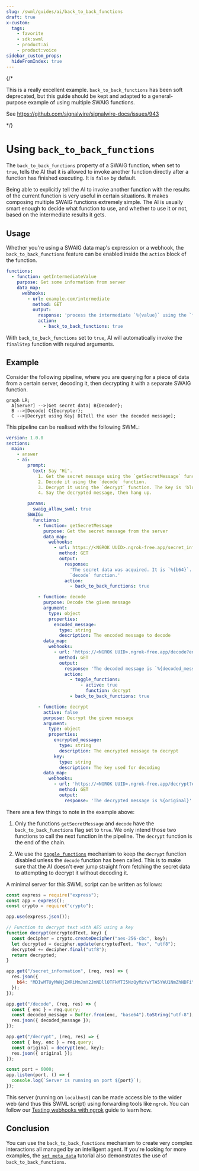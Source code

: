 ```yaml
---
slug: /swml/guides/ai/back_to_back_functions
draft: true
x-custom:
  tags:
    - favorite
    - sdk:swml
    - product:ai
    - product:voice
sidebar_custom_props:
  hideFromIndex: true
---
```


{/*

This is a really excellent example. 
`back_to_back_functions` has been soft deprecated, 
but this guide should be kept and adapted to a general-purpose example
of using multiple SWAIG functions.

See https://github.com/signalwire/signalwire-docs/issues/943

*/}

# Using `back_to_back_functions`

The `back_to_back_functions` property of a SWAIG function, when set to `true`, tells the AI that
it is allowed to invoke another function directly after a function has finished executing. It is
`false` by default.

Being able to explicitly tell the AI to invoke another function with the results of the current function
is very useful in certain situations. It makes composing multiple SWAIG functions extremely simple.
The AI is usually smart enough to decide what function to use, and whether to use it or not, based on
the intermediate results it gets.

## Usage

Whether you're using a SWAIG data map's expression or a webhook, the `back_to_back_functions` feature
can be enabled inside the `action` block of the function.

```yaml andJson
functions:
  - function: getIntermediateValue
    purpose: Get some information from server
    data_map:
      webhooks:
        - url: example.com/intermediate
          method: GET
          output:
            response: 'process the intermediate `%{value}` using the `finalStep` function.'
            action:
              - back_to_back_functions: true
```

With `back_to_back_functions` set to `true`, AI will automatically invoke the `finalStep` function with required arguments.

## Example

Consider the following pipeline, where you are querying for a piece of data from a certain server,
decoding it, then decrypting it with a separate SWAIG function.

```mermaid
graph LR;
  A[Server] -->|Get secret data| B{Decoder};
  B -->|Decode| C{Decrypter};
  C -->|Decrypt using Key| D[Tell the user the decoded message];
```

This pipeline can be realised with the following SWML:

```yaml andJson
version: 1.0.0
sections:
  main:
    - answer
    - ai:
        prompt:
          text: Say "Hi".
            1. Get the secret message using the `getSecretMessage` function.
            2. Decode it using the `decode` function.
            3. Decrypt it using the `decrypt` function. The key is 'blue'.
            4. Say the decrypted message, then hang up.

        params:
          swaig_allow_swml: true
        SWAIG:
          functions:
            - function: getSecretMessage
              purpose: Get the secret message from the server
              data_map:
                webhooks:
                  - url: https://<NGROK UUID>.ngrok-free.app/secret_information
                    method: GET
                    output:
                      response:
                        'The secret data was acquired. It is `%{b64}`. Decode it using the
                        `decode` function.'
                      action:
                        - back_to_back_functions: true

            - function: decode
              purpose: Decode the given message
              argument:
                type: object
                properties:
                  encoded_message:
                    type: string
                    description: The encoded message to decode
              data_map:
                webhooks:
                  - url: 'https://<NGROK UUID>.ngrok-free.app/decode?enc=%{args.encoded_message}'
                    method: GET
                    output:
                      response: 'The decoded message is `%{decoded_message}`. Use the `decrypt` function to decrypt it.'
                      action:
                        - toggle_functions:
                            - active: true
                              function: decrypt
                        - back_to_back_functions: true

            - function: decrypt
              active: false
              purpose: Decrypt the given message
              argument:
                type: object
                properties:
                  encrypted_message:
                    type: string
                    description: The encrypted message to decrypt
                  key:
                    type: string
                    description: The key used for decoding
              data_map:
                webhooks:
                  - url: 'https://<NGROK UUID>.ngrok-free.app/decrypt?enc=%{args.encrypted_message}&key=%{args.key}'
                    method: GET
                    output:
                      response: 'The decrypted message is %{original}'
```

There are a few things to note in the example above:

1. Only the functions `getSecretMessage` and `decode` have the `back_to_back_functions` flag set to `true`.
   We only intend those two functions to call the next function in the pipeline. The `decrypt` function is
   the end of the chain.

2. We use the [`toggle_functions`](./toggle_functions.mdx) mechanism to keep the `decrypt` function
   disabled unless the `decode` function has been called. This is to make sure that the AI doesn't ever
   jump straight from fetching the secret data to attempting to decrypt it without decoding it.

A minimal server for this SWML script can be written as follows:

```javascript
const express = require("express");
const app = express();
const crypto = require("crypto");

app.use(express.json());

// Function to decrypt text with AES using a key
function decrypt(encryptedText, key) {
  const decipher = crypto.createDecipher("aes-256-cbc", key);
  let decrypted = decipher.update(encryptedText, "hex", "utf8");
  decrypted += decipher.final("utf8");
  return decrypted;
}

app.get("/secret_information", (req, res) => {
  res.json({
    b64: "MDIwMTUyMWNjZWRiMmJmY2JmNDllOTFkMTI5NzQyMzYwYTA5YWU1NmZhNDFiYTljZGUzNDU5NTBiNzQ1YjExYQ==",
  });
});

app.get("/decode", (req, res) => {
  const { enc } = req.query;
  const decoded_message = Buffer.from(enc, "base64").toString("utf-8");
  res.json({ decoded_message });
});

app.get("/decrypt", (req, res) => {
  const { key, enc } = req.query;
  const original = decrypt(enc, key);
  res.json({ original });
});

const port = 6000;
app.listen(port, () => {
  console.log(`Server is running on port ${port}`);
});
```

This server (running on `localhost`) can be made accessible to the wider web (and thus this SWML script) using forwarding tools like `ngrok`.
You can follow our [Testing webhooks with ngrok](https://developer.signalwire.com/platform/basics/guides/technical-troubleshooting/how-to-test-webhooks-with-ngrok) guide to learn how.

## Conclusion

You can use the `back_to_back_functions` mechanism to create very complex interactions all managed by an intelligent agent.
If you're looking for more examples, the [`set_meta_data`](./set_meta_data.mdx) tutorial also
demonstrates the use of `back_to_back_functions`.
